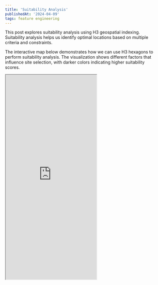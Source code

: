 ```yaml
---
title: 'Suitability Analysis'
publishedAt: '2024-04-09'
tags: feature engineering
---
```



This post explores suitability analysis using H3 geospatial indexing. Suitability analysis helps us identify optimal locations based on multiple criteria and constraints.

The interactive map below demonstrates how we can use H3 hexagons to perform suitability analysis. The visualization shows different factors that influence site selection, with darker colors indicating higher suitability scores.

<Iframe 
  src="https://observablehq.com/embed/@nrabinowitz/h3-tutorial-suitability-analysis?cells=mapContainer" 
  height="676" 
/>

The analysis combines multiple data layers including:
- Proximity to key infrastructure
- Environmental constraints
- Population density
- Transportation access

Each factor is weighted and combined to create a final suitability score for each H3 hexagon. This approach allows for systematic and data-driven decision making in site selection processes.